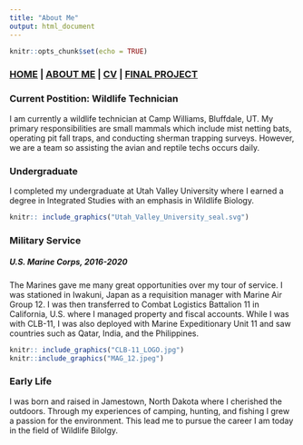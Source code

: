 ```yaml
---
title: "About Me"
output: html_document
---
```


```r
knitr::opts_chunk$set(echo = TRUE)
```

### [HOME](https://chandlerhaut.github.io/) | [ABOUT ME](https://chandlerhaut.github.io/about_me/) | [CV](https://chandlerhaut.github.io/about_me/CV.pdf) | [FINAL PROJECT](https://chandlerhaut.github.io/Final_Project/)

### **Current Postition: Wildlife Technician**

I am currently a wildlife technician at Camp Williams, Bluffdale, UT. My primary responsibilities are small mammals which include mist netting bats, operating pit fall traps, and conducting sherman trapping surveys. However, we are a team so assisting the avian and reptile techs occurs daily. 



### **Undergraduate**

I completed my undergraduate at Utah Valley University where I earned a degree in Integrated Studies with an emphasis in Wildlife Biology. 
```r
knitr:: include_graphics("Utah_Valley_University_seal.svg")
```

### **Military Service**
##### **U.S. Marine Corps, 2016-2020**

The Marines gave me many great opportunities over my tour of service. I was stationed in Iwakuni, Japan as a requisition manager with Marine Air Group 12. I was then transferred to Combat Logistics Battalion 11 in California, U.S. where I managed property and fiscal accounts. While I was with CLB-11, I was also deployed with Marine Expeditionary Unit 11 and saw countries such as Qatar, India, and the Philippines. 

```r
knitr:: include_graphics("CLB-11_LOGO.jpg")
knitr::include_graphics("MAG_12.jpeg")
```


### **Early Life**

I was born and raised in Jamestown, North Dakota where I cherished the outdoors. Through my experiences of camping, hunting, and fishing I grew a passion for the environment. This lead me to pursue the career I am today in the field of Wildlife Bilolgy. 